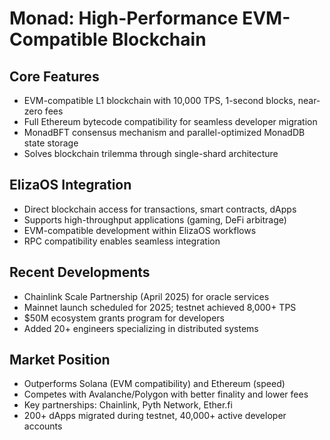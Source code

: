 # Monad: High-Performance EVM-Compatible Blockchain

## Core Features

- EVM-compatible L1 blockchain with 10,000 TPS, 1-second blocks, near-zero fees
- Full Ethereum bytecode compatibility for seamless developer migration
- MonadBFT consensus mechanism and parallel-optimized MonadDB state storage
- Solves blockchain trilemma through single-shard architecture

## ElizaOS Integration

- Direct blockchain access for transactions, smart contracts, dApps
- Supports high-throughput applications (gaming, DeFi arbitrage)
- EVM-compatible development within ElizaOS workflows
- RPC compatibility enables seamless integration

## Recent Developments

- Chainlink Scale Partnership (April 2025) for oracle services
- Mainnet launch scheduled for 2025; testnet achieved 8,000+ TPS
- $50M ecosystem grants program for developers
- Added 20+ engineers specializing in distributed systems

## Market Position

- Outperforms Solana (EVM compatibility) and Ethereum (speed)
- Competes with Avalanche/Polygon with better finality and lower fees
- Key partnerships: Chainlink, Pyth Network, Ether.fi
- 200+ dApps migrated during testnet, 40,000+ active developer accounts
